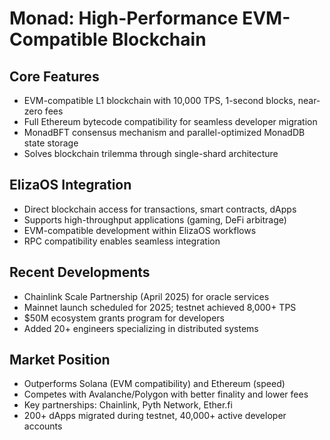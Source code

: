 # Monad: High-Performance EVM-Compatible Blockchain

## Core Features

- EVM-compatible L1 blockchain with 10,000 TPS, 1-second blocks, near-zero fees
- Full Ethereum bytecode compatibility for seamless developer migration
- MonadBFT consensus mechanism and parallel-optimized MonadDB state storage
- Solves blockchain trilemma through single-shard architecture

## ElizaOS Integration

- Direct blockchain access for transactions, smart contracts, dApps
- Supports high-throughput applications (gaming, DeFi arbitrage)
- EVM-compatible development within ElizaOS workflows
- RPC compatibility enables seamless integration

## Recent Developments

- Chainlink Scale Partnership (April 2025) for oracle services
- Mainnet launch scheduled for 2025; testnet achieved 8,000+ TPS
- $50M ecosystem grants program for developers
- Added 20+ engineers specializing in distributed systems

## Market Position

- Outperforms Solana (EVM compatibility) and Ethereum (speed)
- Competes with Avalanche/Polygon with better finality and lower fees
- Key partnerships: Chainlink, Pyth Network, Ether.fi
- 200+ dApps migrated during testnet, 40,000+ active developer accounts
